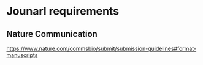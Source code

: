 # Jounarl requirements 

## Nature Communication

<https://www.nature.com/commsbio/submit/submission-guidelines#format-manuscripts>

